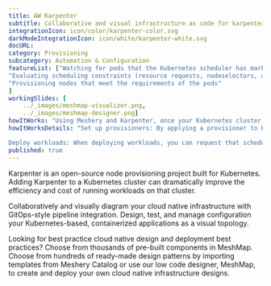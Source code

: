 ```yaml
---
title: AW Karpenter  
subtitle: Collaborative and visual infrastructure as code for karpenter
integrationIcon: icon/color/karpenter-color.svg
darkModeIntegrationIcon: icon/white/karpenter-white.svg
docURL: 
category: Provisioning
subcategory: Automation & Configuration
featureList: ["Watching for pods that the Kubernetes scheduler has marked as unschedulable",
"Evaluating scheduling constraints (resource requests, nodeselectors, affinities, tolerations, and topology spread constraints) requested by the pods",
"Provisioning nodes that meet the requirements of the pods"
]
workingSlides: [
    ../_images/meshmap-visualizer.png,
    ../_images/meshmap-designer.png]
howItWorks: "Using Meshery and Karpenter, once your Kubernetes cluster and the Karpenter controller are up and running"
howItWorksDetails: "Set up provisioners: By applying a provisioner to Karpenter, you can configure constraints on node provisioning and set timeout values for node expiry or Kubelet configuration values. 

Deploy workloads: When deploying workloads, you can request that scheduling constraints be met to direct which nodes Karpenter provisions for those workloads. "
published: true
---
```

<p>
    Karpenter is an open-source node provisioning project built for Kubernetes. Adding Karpenter to a Kubernetes cluster can dramatically improve the efficiency and cost of running workloads on that cluster.
</p>
<p>
    Collaboratively and visually diagram your cloud native infrastructure with GitOps-style pipeline integration. Design, test, and manage configuration your Kubernetes-based, containerized applications as a visual topology.
</p>
<p>
    Looking for best practice cloud native design and deployment best practices? Choose from thousands of pre-built components in MeshMap. Choose from hundreds of ready-made design patterns by importing templates from Meshery Catalog or use our low code designer, MeshMap, to create and deploy your own cloud native infrastructure designs.
</p>